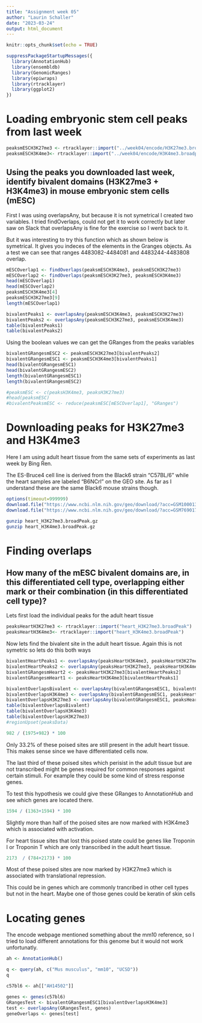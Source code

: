 ```yaml
---
title: "Assignment week 05"
author: "Laurin Schaller"
date: "2023-03-24"
output: html_document
---
```


```r
knitr::opts_chunk$set(echo = TRUE)
```

```r
suppressPackageStartupMessages({
  library(AnnotationHub)
  library(ensembldb)
  library(GenomicRanges)
  library(epiwraps)
  library(rtracklayer)
  library(ggplot2)
})
```

# Loading embryonic stem cell peaks from last week

```r
peaksmESCH3K27me3 <- rtracklayer::import("../week04/encode/H3K27me3.broadpeak")
peaksmESCH3K4me3<- rtracklayer::import("../week04/encode/H3K4me3.broadpeak")
```

## Using the peaks you downloaded last week, identify bivalent domains (H3K27me3 + H3K4me3) in mouse embryonic stem cells (mESC)

First I was using overlapsAny, but because it is not symetrical I created two variables. I tried findOverlaps, could not get it to work correctly but later saw on Slack that overlapsAny is fine for the exercise so I went back to it.

But it was interesting to try this function which as shown below is symetrical. It gives you indeces of the elements in the Granges objects. As a test we can see that ranges 4483082-4484081 and 4483244-4483808 overlap.

```r
mESCOverlap1 <- findOverlaps(peaksmESCH3K4me3, peaksmESCH3K27me3)
mESCOverlap2 <- findOverlaps(peaksmESCH3K27me3, peaksmESCH3K4me3)
head(mESCOverlap1)
head(mESCOverlap2)
peaksmESCH3K4me3[4]
peaksmESCH3K27me3[9]
length(mESCOverlap1)
```
```r
bivalentPeaks1 <- overlapsAny(peaksmESCH3K4me3, peaksmESCH3K27me3)
bivalentPeaks2 <- overlapsAny(peaksmESCH3K27me3, peaksmESCH3K4me3)
table(bivalentPeaks1)
table(bivalentPeaks2)
```

Using the boolean values we can get the GRanges from the peaks variables
```r
bivalentGRangesmESC2 <- peaksmESCH3K27me3[bivalentPeaks2]
bivalentGRangesmESC1 <- peaksmESCH3K4me3[bivalentPeaks1]
head(bivalentGRangesmESC1)
head(bivalentGRangesmESC2)
length(bivalentGRangesmESC1)
length(bivalentGRangesmESC2)

#peaksmESC <- c(peaksH3K4me3, peaksH3K27me3)
#head(peaksmESC)
#bivalentPeaksmESC <- reduce(peaksmESC[mESCOverlap1], "GRanges")
```


# Downloading peaks for H3K27me3 and H3K4me3

Here I am using adult heart tissue from the same sets of experiments as last week by Bing Ren.

The ES-Bruce4 cell line is derived from the Black6 strain "C57BL/6" while the heart samples are 
labeled "B6NCrl" on the GEO site. As far as I understand these are the same Black6 mouse strains though.
```r
options(timeout=999999)
download.file("https://www.ncbi.nlm.nih.gov/geo/download/?acc=GSM1000131&format=file&file=GSM1000131%5Fmm9%5FwgEncodeLicrHistoneHeartH3k27me3MAdult8wksC57bl6StdPk%2EbroadPeak%2Egz", "heart_H3K27me3.broadPeak.gz")
download.file("https://www.ncbi.nlm.nih.gov/geo/download/?acc=GSM769017&format=file&file=GSM769017%5FwgEncodeLicrHistoneHeartH3k4me3MAdult8wksC57bl6StdPk%2EbroadPeak%2Egz", "heart_H3K4me3.broadPeak.gz")
```
```bash
gunzip heart_H3K27me3.broadPeak.gz
gunzip heart_H3K4me3.broadPeak.gz
```

# Finding overlaps
## How many of the mESC bivalent domains are, in this differentiated cell type, overlapping either mark or their combination (in this differentiated cell type)?

Lets first load the individual peaks for the adult heart tissue
```r
peaksHeartH3K27me3 <- rtracklayer::import("heart_H3K27me3.broadPeak")
peaksHeartH3K4me3<- rtracklayer::import("heart_H3K4me3.broadPeak")
```

Now lets find the bivalent site in the adult heart tissue. Again this is not symetric so lets do this both ways
```r
bivalentHeartPeaks1 <- overlapsAny(peaksHeartH3K4me3, peaksHeartH3K27me3)
bivalentHeartPeaks2 <- overlapsAny(peaksHeartH3K27me3, peaksHeartH3K4me3)
bivalentGRangesmHeart2 <- peaksHeartH3K27me3[bivalentHeartPeaks2]
bivalentGRangesmHeart1 <- peaksHeartH3K4me3[bivalentHeartPeaks1]
```

```r
bivalentOverlapsBivalent <- overlapsAny(bivalentGRangesmESC1, bivalentGRangesmHeart1)
bivalentOverlapsH3K4me3 <- overlapsAny(bivalentGRangesmESC1, peaksHeartH3K4me3)
bivalentOverlapsH3K27me3 <- overlapsAny(bivalentGRangesmESC1, peaksHeartH3K27me3)
table(bivalentOverlapsBivalent)
table(bivalentOverlapsH3K4me3)
table(bivalentOverlapsH3K27me3)
#regionUpset(peaksData)
```
```r
982 / (1975+982) * 100
```
Only 33.2% of these poised sites are still present in the adult heart tissue. This makes sense since we have differentiated cells now.

The last third of these poised sites which perisist in the adult tissue but are not transcribed might be genes required for common responses against certain stimuli. For example they could be some kind of stress response genes.

To test this hypothesis we could give these GRanges to AnnotationHub and see which genes are located there.

```r
1594 / (1363+1594) * 100
```
Slightly more than half of the poised sites are now marked with H3K4me3 which is associated with activation.

For heart tissue sites that lost this poised state could be genes like Troponin I or Troponin T which are only transcribed in the adult heart tissue.


```r
2173  / (784+2173) * 100
```

Most of these poised sites are now marked by H3K27me3 which is associated with translational repression.

This could be in genes which are commonly trancribed in other cell types but not in the heart. Maybe one of those genes could be keratin of skin cells

# Locating genes
The encode webpage mentioned something about the mm10 reference, so I tried to load different annotations for this genome but it would not work unfortunatly.
```r
ah <- AnnotationHub()
```
```r
q <- query(ah, c("Mus musculus", "mm10", "UCSD"))
q
```
```r
c57bl6 <- ah[["AH14502"]]
```
```r
genes <- genes(c57bl6)
GRangesTest <- bivalentGRangesmESC1[bivalentOverlapsH3K4me3]
test <- overlapsAny(GRangesTest, genes)
geneOverlaps <- genes[test]
```

